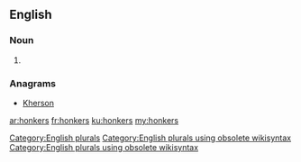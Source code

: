 ==English==

===Noun===
{{head|en}}

# {{plural of|honker}}

===Anagrams===
* [[Kherson#English|Kherson]]

[[Category:English plurals]][[Category:English plurals using obsolete wikisyntax]][[Category:English plurals using obsolete wikisyntax]]

[[ar:honkers]]
[[fr:honkers]]
[[ku:honkers]]
[[my:honkers]]